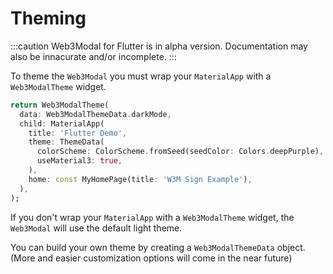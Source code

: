 # Theming

:::caution
Web3Modal for Flutter is in alpha version. Documentation may also be innacurate and/or incomplete.
:::

To theme the `Web3Modal` you must wrap your `MaterialApp` with a `Web3ModalTheme` widget.

```dart
return Web3ModalTheme(
  data: Web3ModalThemeData.darkMode,
  child: MaterialApp(
    title: 'Flutter Demo',
    theme: ThemeData(
      colorScheme: ColorScheme.fromSeed(seedColor: Colors.deepPurple),
      useMaterial3: true,
    ),
    home: const MyHomePage(title: 'W3M Sign Example'),
  ),
);
```

If you don't wrap your `MaterialApp` with a `Web3ModalTheme` widget, the `Web3Modal` will use the default light theme.

You can build your own theme by creating a `Web3ModalThemeData` object. (More and easier customization options will come in the near future)
